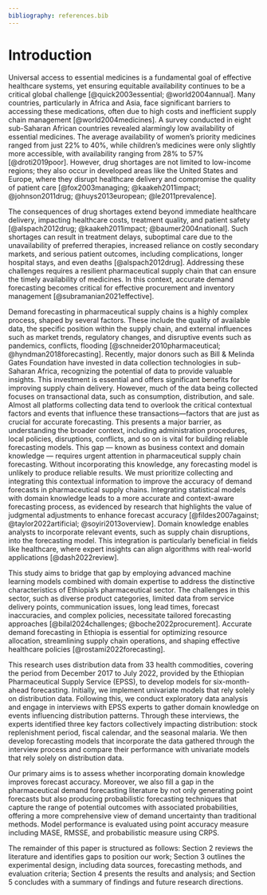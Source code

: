 ```yaml
---
bibliography: references.bib
---
```

# Introduction {#sec-intro}

Universal access to essential medicines is a fundamental goal of effective healthcare systems, yet ensuring equitable availability continues to be a critical global challenge [@quick2003essential; @world2004annual]. Many countries, particularly in Africa and Asia, face significant barriers to accessing these medications, often due to high costs and inefficient supply chain management [@world2004medicines]. A survey conducted in eight sub-Saharan African countries revealed alarmingly low availability of essential medicines. The average availability of women's priority medicines ranged from just 22% to 40%, while children's medicines were only slightly more accessible, with availability ranging from 28% to 57% [@droti2019poor]. However, drug shortages are not limited to low-income regions; they also occur in developed areas like the United States and Europe, where they disrupt healthcare delivery and compromise the quality of patient care [@fox2003managing; @kaakeh2011impact; @johnson2011drug; @huys2013european; @le2011prevalence].

The consequences of drug shortages extend beyond immediate healthcare delivery, impacting healthcare costs, treatment quality, and patient safety [@alspach2012drug; @kaakeh2011impact; @baumer2004national]. Such shortages can result in treatment delays, suboptimal care due to the unavailability of preferred therapies, increased reliance on costly secondary markets, and serious patient outcomes, including complications, longer hospital stays, and even deaths [@alspach2012drug]. Addressing these challenges requires a resilient pharmaceutical supply chain that can ensure the timely availability of medicines. In this context, accurate demand forecasting becomes critical for effective procurement and inventory management [@subramanian2021effective].

Demand forecasting in pharmaceutical supply chains is a highly complex process, shaped by several factors. These include the quality of available data, the specific position within the supply chain, and external influences such as market trends, regulatory changes, and disruptive events such as pandemics, conflicts, flooding [@schneider2010pharmaceutical; @hyndman2018forecasting]. Recently, major donors  such as Bill & Melinda Gates Foundation have invested in data collection technologies in sub-Saharan Africa, recognizing the potential of data to provide valuable insights. This investment is essential and offers significant benefits for improving supply chain delivery. However, much of the data being collected focuses on transactional data, such as consumption, distribution, and sale. Almost all platforms collecting data tend to overlook the critical contextual factors and events that influence these transactions—factors that are just as crucial for accurate forecasting. This presents a major barrier, as understanding the broader context, including administration procedures, local policies, disruptions, conflicts, and so on is vital for building reliable forecasting models. This gap — known as business context and domain knowledge — requires urgent attention in pharmaceutical supply chain forecasting. Without incorporating this knowledge, any forecasting model is unlikely to produce reliable results. We must prioritize collecting and integrating this contextual information to improve the accuracy of demand forecasts in pharmaceutical supply chains. Integrating statistical models with domain knowledge leads to a more accurate and context-aware forecasting process, as evidenced by research that highlights the value of judgmental adjustments to enhance forecast accuracy [@fildes2007against; @taylor2022artificial; @soyiri2013overview]. Domain knowledge enables analysts to incorporate relevant events, such as supply chain disruptions, into the forecasting model. This integration is particularly beneficial in fields like healthcare, where expert insights can align algorithms with real-world applications [@dash2022review].

This study aims to bridge that gap by employing advanced machine learning models combined with domain expertise to address the distinctive characteristics of Ethiopia’s pharmaceutical sector. The challenges in this sector, such as diverse product categories, limited data from service delivery points, communication issues, long lead times, forecast inaccuracies, and complex policies, necessitate tailored forecasting approaches [@bilal2024challenges; @boche2022procurement]. Accurate demand forecasting in Ethiopia is essential for optimizing resource allocation, streamlining supply chain operations, and shaping effective healthcare policies [@rostami2022forecasting].

This research uses distribution data from 33 health commodities, covering the period from December 2017 to July 2022, provided by the Ethiopian Pharmaceutical Supply Service (EPSS), to develop models for six-month-ahead forecasting. Initially, we implement univariate models that rely solely on distribution data. Following this, we conduct exploratory data analysis and engage in interviews with EPSS experts to gather domain knowledge on events influencing distribution patterns. Through these interviews, the experts identified three key factors collectively impacting distribution: stock replenishment period, fiscal calendar, and the seasonal malaria. We then develop forecasting models that incorporate the data gathered through the interview process and compare their performance with univariate models that rely solely on distribution data.

Our primary aims is to assess whether incorporating domain knowledge improves forecast accuracy. Moreover, we also fill a gap in the pharmaceutical demand forecasting literature by not only generating point forecasts but also producing probabilistic forecasting techniques that capture the range of potential outcomes with associated probabilities, offering a more comprehensive view of demand uncertainty than traditional methods. Model performance is evaluated using point accuracy measure including MASE, RMSSE, and probabilistic measure using CRPS.

The remainder of this paper is structured as follows: Section 2 reviews the literature and identifies gaps to position our work; Section 3 outlines the experimental design, including data sources, forecasting methods, and evaluation criteria; Section 4 presents the results and analysis; and Section 5 concludes with a summary of findings and future research directions.

